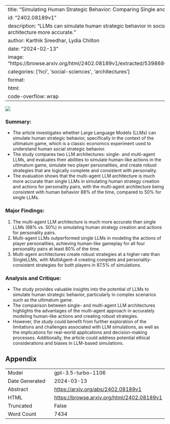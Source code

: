 
---
title: "Simulating Human Strategic Behavior: Comparing Single and Multi-agent LLMs"
id: "2402.08189v1"
description: "LLMs can simulate human strategic behavior in social settings, with multi-agent architecture more accurate."
author: Karthik Sreedhar, Lydia Chilton
date: "2024-02-13"
image: "https://browse.arxiv.org/html/2402.08189v1/extracted/5398680/figures/singleLLMsim.png"
categories: ['hci', 'social-sciences', 'architectures']
format:
  html:
    code-overflow: wrap
---

![](https://browse.arxiv.org/html/2402.08189v1/extracted/5398680/figures/singleLLMsim.png)

### Summary:
- The article investigates whether Large Language Models (LLMs) can simulate human strategic behavior, specifically in the context of the ultimatum game, which is a classic economics experiment used to understand human social strategic behavior.
- The study compares two LLM architectures: single- and multi-agent LLMs, and evaluates their abilities to simulate human-like actions in the ultimatum game, simulate two player personalities, and create robust strategies that are logically complete and consistent with personality.
- The evaluation shows that the multi-agent LLM architecture is much more accurate than single LLMs in simulating human strategy creation and actions for personality pairs, with the multi-agent architecture being consistent with human behavior 88% of the time, compared to 50% for single LLMs.

### Major Findings:
1. The multi-agent LLM architecture is much more accurate than single LLMs (88% vs. 50%) in simulating human strategy creation and actions for personality pairs.
2. Multi-agent LLMs outperformed single LLMs in modeling the actions of player personalities, achieving human-like gameplay for all four personality pairs at least 80% of the time.
3. Multi-agent architectures create robust strategies at a higher rate than SingleLLMs, with MultiAgent-4 creating complete and personality-consistent strategies for both players in 87.5% of simulations.

### Analysis and Critique:
- The study provides valuable insights into the potential of LLMs to simulate human strategic behavior, particularly in complex scenarios such as the ultimatum game.
- The comparison between single- and multi-agent LLM architectures highlights the advantages of the multi-agent approach in accurately modeling human-like actions and creating robust strategies.
- However, the study could benefit from further exploration of the limitations and challenges associated with LLM simulations, as well as the implications for real-world applications and decision-making processes. Additionally, the article could address potential ethical considerations and biases in LLM-based simulations.

## Appendix

|          |          |
|----------|----------|
| Model     | gpt-3.5-turbo-1106       |
| Date Generated     | 2024-03-13       |
| Abstract | [https://arxiv.org/abs/2402.08189v1](https://arxiv.org/abs/2402.08189v1)        |
| HTML     | [https://browse.arxiv.org/html/2402.08189v1](https://browse.arxiv.org/html/2402.08189v1)       |
| Truncated       | False       |
| Word Count       | 7434       |